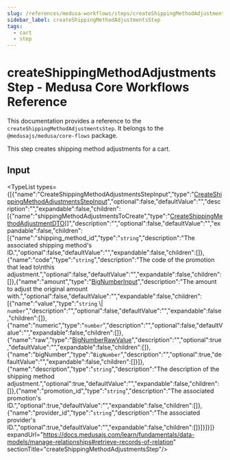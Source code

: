 ```yaml
---
slug: /references/medusa-workflows/steps/createShippingMethodAdjustmentsStep
sidebar_label: createShippingMethodAdjustmentsStep
tags:
  - cart
  - step
---
```



# createShippingMethodAdjustmentsStep - Medusa Core Workflows Reference

This documentation provides a reference to the `createShippingMethodAdjustmentsStep`. It belongs to the `@medusajs/medusa/core-flows` package.

This step creates shipping method adjustments for a cart.

## Input

<TypeList types={[{"name":"CreateShippingMethodAdjustmentsStepInput","type":"[CreateShippingMethodAdjustmentsStepInput](../../../../interfaces/core_flows.CreateShippingMethodAdjustmentsStepInput/page.mdx)","optional":false,"defaultValue":"","description":"","expandable":false,"children":[{"name":"shippingMethodAdjustmentsToCreate","type":"[CreateShippingMethodAdjustmentDTO](../../../../../cart/interfaces/cart.CreateShippingMethodAdjustmentDTO/page.mdx)[]","description":"","optional":false,"defaultValue":"","expandable":false,"children":[{"name":"shipping_method_id","type":"`string`","description":"The associated shipping method's ID.","optional":false,"defaultValue":"","expandable":false,"children":[]},{"name":"code","type":"`string`","description":"The code of the promotion that lead to\nthis adjustment.","optional":false,"defaultValue":"","expandable":false,"children":[]},{"name":"amount","type":"[BigNumberInput](../../../../../cart/types/cart.BigNumberInput/page.mdx)","description":"The amount to adjust the original amount with.","optional":false,"defaultValue":"","expandable":false,"children":[{"name":"value","type":"`string` \\| `number`","description":"","optional":false,"defaultValue":"","expandable":false,"children":[]},{"name":"numeric","type":"`number`","description":"","optional":false,"defaultValue":"","expandable":false,"children":[]},{"name":"raw","type":"[BigNumberRawValue](../../../../../cart/types/cart.BigNumberRawValue/page.mdx)","description":"","optional":true,"defaultValue":"","expandable":false,"children":[]},{"name":"bigNumber","type":"`BigNumber`","description":"","optional":true,"defaultValue":"","expandable":false,"children":[]}]},{"name":"description","type":"`string`","description":"The description of the shipping method adjustment.","optional":true,"defaultValue":"","expandable":false,"children":[]},{"name":"promotion_id","type":"`string`","description":"The associated promotion's ID.","optional":true,"defaultValue":"","expandable":false,"children":[]},{"name":"provider_id","type":"`string`","description":"The associated provider's ID.","optional":true,"defaultValue":"","expandable":false,"children":[]}]}]}]} expandUrl="https://docs.medusajs.com/learn/fundamentals/data-models/manage-relationships#retrieve-records-of-relation" sectionTitle="createShippingMethodAdjustmentsStep"/>
